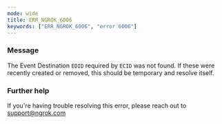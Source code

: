 ```yaml
---
mode: wide
title: ERR_NGROK_6006
keywords: ["ERR_NGROK_6006", "error 6006"]
---
```


### Message

The Event Destination `EDID` required by `ECID` was not found. If these were recently created or removed, this should be temporary and resolve itself.

### Further help

If you're having trouble resolving this error, please reach out to [support@ngrok.com](mailto:support@ngrok.com?subject=Help%20with%20ERR_NGROK_6006)
